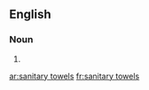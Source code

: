 
==English==

===Noun===
{{head|en|noun plural form}}

# {{plural of|sanitary towel|lang=en}}

[[ar:sanitary towels]]
[[fr:sanitary towels]]